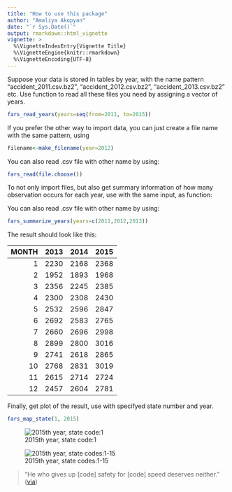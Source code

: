 ---
title: "How to use this package"
author: "Amaliya Akopyan"
date: "`r Sys.Date()`"
output: rmarkdown::html_vignette
vignette: >
  %\VignetteIndexEntry{Vignette Title}
  %\VignetteEngine{knitr::rmarkdown}
  %\VignetteEncoding{UTF-8}
---

Suppose your data is stored in tables by year, with the name pattern "accident_2011.csv.bz2", "accident_2012.csv.bz2", "accident_2013.csv.bz2" etc. Use function \code{fars_read_years} to read all these files you need by assigning a vector of years.

```{r,  "fars_read_years", messages = FALSE, echo = TRUE, eval=FALSE}
fars_read_years(years=seq(from=2011, to=2015))
```


If you prefer the other way to import data, you can just create a file name with the same pattern, using 
```{r "make_filename", messages = FALSE, echo = TRUE, eval=FALSE}
filename<-make_filename(year=2012)
```


You can also read .csv file with other name by using:
```{r "fars_read", messages = FALSE, echo = TRUE, eval=FALSE}
fars_read(file.choose())
```

To not only import files, but also get summary information of how many observation occurs for each year, use \code{fars_summarize_years} with the same input, as \code{fars_read_years} function:

You can also read .csv file with other name by using:
```{r "fars_summarize_years", messages = FALSE, echo = TRUE, eval=FALSE}
fars_summarize_years(years=c(2011,2012,2013))
```

The result should look like this:

| MONTH| 2013| 2014| 2015|
|-----:|----:|----:|----:|
|     1| 2230| 2168| 2368|
|     2| 1952| 1893| 1968|
|     3| 2356| 2245| 2385|
|     4| 2300| 2308| 2430|
|     5| 2532| 2596| 2847|
|     6| 2692| 2583| 2765|
|     7| 2660| 2696| 2998|
|     8| 2899| 2800| 3016|
|     9| 2741| 2618| 2865|
|    10| 2768| 2831| 3019|
|    11| 2615| 2714| 2724|
|    12| 2457| 2604| 2781|


Finally, get plot of the result, use \code{fars_map_state} with specifyed state number and year.

```{r "fars_map_state", messages = FALSE, echo = TRUE, eval=FALSE}
fars_map_state(1, 2015)
```

![2015th year, state code:1](Plot1.png)

![2015th year, state codes:1-15](Plot2.png)

> "He who gives up [code] safety for [code] speed deserves neither."
([via](https://twitter.com/hadleywickham/status/504368538874703872))
